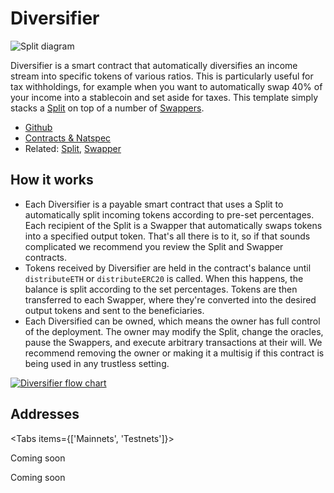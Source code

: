 
# Diversifier

![Split diagram](./img/diversifier_diagram.png)

Diversifier is a smart contract that automatically diversifies an income stream
into specific tokens of various ratios. This is particularly useful for tax
withholdings, for example when you want to automatically swap 40% of your income
into a stablecoin and set aside for taxes. This template simply stacks a
[Split](/core/split) on top of a number of [Swappers](/core/swapper).

- [Github](https://github.com/0xSplits/splits-diversifier)
- [Contracts & Natspec](https://github.com/0xSplits/splits-diversifier/tree/main/src)
- Related: [Split](/core/split), [Swapper](/core/swapper)

## How it works

- Each Diversifier is a payable smart contract that uses a Split to
  automatically split incoming tokens according to pre-set percentages. Each
  recipient of the Split is a Swapper that automatically swaps tokens into a
  specified output token. That's all there is to it, so if that sounds
  complicated we recommend you review the Split and Swapper contracts.
- Tokens received by Diversifier are held in the contract's balance until
  `distributeETH` or `distributeERC20` is called. When this happens, the balance
  is split according to the set percentages. Tokens are then transferred to each
  Swapper, where they're converted into the desired output tokens and sent to
  the beneficiaries.
- Each Diversified can be owned, which means the owner has full control of the
  deployment. The owner may modify the Split, change the oracles, pause the
  Swappers, and execute arbitrary transactions at their will. We recommend
  removing the owner or making it a multisig if this contract is being used in
  any trustless setting.

[![Diversifier flow chart](https://mermaid.ink/img/pako:eNqNk0lrwzAQhf-KUAm-xJDG2fChkM23QmlKe_FlYo-TAVky8jhpCPnvtZVuDmnoRct73zwhNDrKxKQoQ-n7fqyZWGEoFrRDW1JGaGPtjFh3OsdYC0GaOBRuKYTHW8zRC4W3hhK97m_1FSzBWmHpfePOzIzmCHJSh6augdRXofMVaZwbZWxj341m4_6k1wIY3_kmUFjKwR5-mCiIBtHoGjMzNkV7M63ExOi0lTdaLsez8XXqMrE3GE-GbRYSph0wGf0PmNEytU6fDmeDaH4VuswbBMFkPvXO5KmZ6uHU6TTvmSmzT7Zg-ew-QVm-bK2pNts3UApZ-P6DWBWKuKEbxG2c_IwJFYSa7y-d1R6KAm3_Dz341D-pdli_ZQZts66UXZmjzYHSul1dS8XStVosw3qZYgaV4ljWV6xRqNisDjqRIdsKu7IqUmBcEGws5DLMQJW1iimxsY_nL-B-wukD5E3qrQ?type=png)](https://mermaid.live/edit#pako:eNqNk0lrwzAQhf-KUAm-xJDG2fChkM23QmlKe_FlYo-TAVky8jhpCPnvtZVuDmnoRct73zwhNDrKxKQoQ-n7fqyZWGEoFrRDW1JGaGPtjFh3OsdYC0GaOBRuKYTHW8zRC4W3hhK97m_1FSzBWmHpfePOzIzmCHJSh6augdRXofMVaZwbZWxj341m4_6k1wIY3_kmUFjKwR5-mCiIBtHoGjMzNkV7M63ExOi0lTdaLsez8XXqMrE3GE-GbRYSph0wGf0PmNEytU6fDmeDaH4VuswbBMFkPvXO5KmZ6uHU6TTvmSmzT7Zg-ew-QVm-bK2pNts3UApZ-P6DWBWKuKEbxG2c_IwJFYSa7y-d1R6KAm3_Dz341D-pdli_ZQZts66UXZmjzYHSul1dS8XStVosw3qZYgaV4ljWV6xRqNisDjqRIdsKu7IqUmBcEGws5DLMQJW1iimxsY_nL-B-wukD5E3qrQ)

## Addresses

<Tabs items={['Mainnets', 'Testnets']}>

<Tab>

Coming soon

</Tab>

<Tab>

Coming soon

</Tab>

</Tabs>
